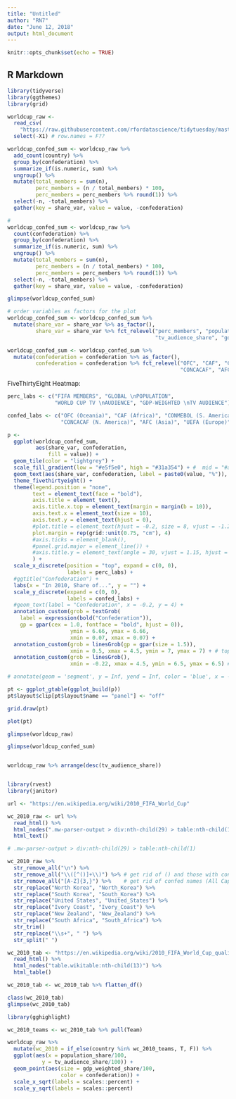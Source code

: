 ```yaml
---
title: "Untitled"
author: "RN7"
date: "June 12, 2018"
output: html_document
---
```


```r
knitr::opts_chunk$set(echo = TRUE)
```

## R Markdown

```r
library(tidyverse)
library(ggthemes)
library(grid)

worldcup_raw <- 
  read_csv(
    "https://raw.githubusercontent.com/rfordatascience/tidytuesday/master/data/week11_fifa_audience.csv") %>% 
  select(-X1) # row.names = F??

worldcup_confed_sum <- worldcup_raw %>% 
  add_count(country) %>% 
  group_by(confederation) %>% 
  summarize_if(is.numeric, sum) %>% 
  ungroup() %>% 
  mutate(total_members = sum(n),
         perc_members = (n / total_members) * 100,
         perc_members = perc_members %>% round(1)) %>% 
  select(-n, -total_members) %>% 
  gather(key = share_var, value = value, -confederation)

#
worldcup_confed_sum <- worldcup_raw %>% 
  count(confederation) %>% 
  group_by(confederation) %>% 
  summarize_if(is.numeric, sum) %>% 
  ungroup() %>% 
  mutate(total_members = sum(n),
         perc_members = (n / total_members) * 100,
         perc_members = perc_members %>% round(1)) %>% 
  select(-n, -total_members) %>% 
  gather(key = share_var, value = value, -confederation)

glimpse(worldcup_confed_sum)

# order variables as factors for the plot
worldcup_confed_sum <- worldcup_confed_sum %>% 
  mutate(share_var = share_var %>% as_factor(),
         share_var = share_var %>% fct_relevel("perc_members", "population_share",
                                               "tv_audience_share", "gdp_weighted_share"))

worldcup_confed_sum <- worldcup_confed_sum %>% 
  mutate(confederation = confederation %>% as_factor(),
         confederation = confederation %>% fct_relevel("OFC", "CAF", "CONMEBOL", 
                                                       "CONCACAF", "AFC", "UEFA"))


```




FiveThirtyEight Heatmap:

```r

perc_labs <- c("FIFA MEMBERS", "GLOBAL \nPOPULATION",
               "WORLD CUP TV \nAUDIENCE", "GDP-WEIGHTED \nTV AUDIENCE")

confed_labs <- c("OFC (Oceania)", "CAF (Africa)", "CONMEBOL (S. America)",
                 "CONCACAF (N. America)", "AFC (Asia)", "UEFA (Europe)")

p <- 
  ggplot(worldcup_confed_sum,
         aes(share_var, confederation, 
             fill = value)) +
  geom_tile(color = "lightgrey") +
  scale_fill_gradient(low = "#e5f5e0", high = "#31a354") + #  mid = "#a1d99b"
  geom_text(aes(share_var, confederation, label = paste0(value, "%")), fontface = "bold") +
  theme_fivethirtyeight() +
  theme(legend.position = "none",
        text = element_text(face = "bold"),
        axis.title = element_text(),
        axis.title.x.top = element_text(margin = margin(b = 10)),
        axis.text.x = element_text(size = 10),
        axis.text.y = element_text(hjust = 0),
        #plot.title = element_text(hjust = -0.2, size = 8, vjust = -1.2),
        plot.margin = rep(grid::unit(0.75, "cm"), 4)
        #axis.ticks = element_blank(),
        #panel.grid.major = element_line()) +
        #axis.title.y = element_text(angle = 30, vjust = 1.15, hjust = 10)) +
        ) +
  scale_x_discrete(position = "top", expand = c(0, 0),
                   labels = perc_labs) +
  #ggtitle("Confederation") +
  labs(x = "In 2010, Share of...", y = "") + 
  scale_y_discrete(expand = c(0, 0),
                   labels = confed_labs) +
  #geom_text(label = "Confederation", x = -0.2, y = 4) +
  annotation_custom(grob = textGrob(
    label = expression(bold("Confederation")), 
    gp = gpar(cex = 1.0, fontface = "bold", hjust = 0)),
                    ymin = 6.66, ymax = 6.66,
                    xmin = 0.07, xmax = 0.07) +
  annotation_custom(grob = linesGrob(gp = gpar(size = 1.5)), 
                    xmin = 0.5, xmax = 4.5, ymin = 7, ymax = 7) + # top bar
  annotation_custom(grob = linesGrob(), 
                    xmin = -0.22, xmax = 4.5, ymin = 6.5, ymax = 6.5) # x-axis bar

# annotate(geom = 'segment', y = Inf, yend = Inf, color = 'blue', x = -Inf, xend = Inf, size = 4)

pt <- ggplot_gtable(ggplot_build(p))
pt$layout$clip[pt$layout$name == "panel"] <- "off"

grid.draw(pt)

plot(pt)


```




```r

glimpse(worldcup_raw)

glimpse(worldcup_confed_sum)


worldcup_raw %>% arrange(desc(tv_audience_share))


library(rvest)
library(janitor)

url <- "https://en.wikipedia.org/wiki/2010_FIFA_World_Cup"

wc_2010_raw <- url %>% 
  read_html() %>% 
  html_nodes(".mw-parser-output > div:nth-child(29) > table:nth-child(1)") %>% 
  html_text()

# .mw-parser-output > div:nth-child(29) > table:nth-child(1)

wc_2010_raw %>% 
  str_remove_all("\n") %>% 
  str_remove_all("\\([^()]+\\)") %>% # get rid of () and those with contents therein
  str_remove_all("[A-Z]{3,}") %>%    # get rid of confed names (All Caps longer than 3)
  str_replace("North Korea", "North_Korea") %>% 
  str_replace("South Korea", "South_Korea") %>% 
  str_replace("United States", "United_States") %>% 
  str_replace("Ivory Coast", "Ivory_Coast") %>% 
  str_replace("New Zealand", "New_Zealand") %>% 
  str_replace("South Africa", "South_Africa") %>% 
  str_trim()
  str_replace("\\s+", " ") %>% 
  str_split(" ")

wc_2010_tab <- "https://en.wikipedia.org/wiki/2010_FIFA_World_Cup_qualification" %>% 
  read_html() %>% 
  html_nodes("table.wikitable:nth-child(13)") %>% 
  html_table()

wc_2010_tab <- wc_2010_tab %>% flatten_df()

class(wc_2010_tab)
glimpse(wc_2010_tab)


```



```r
library(gghighlight)

wc_2010_teams <- wc_2010_tab %>% pull(Team)

worldcup_raw %>% 
  mutate(wc_2010 = if_else(country %in% wc_2010_teams, T, F)) %>% 
  ggplot(aes(x = population_share/100, 
           y = tv_audience_share/100)) +
  geom_point(aes(size = gdp_weighted_share/100, 
                 color = confederation)) +
  scale_x_sqrt(labels = scales::percent) +
  scale_y_sqrt(labels = scales::percent) 



```










